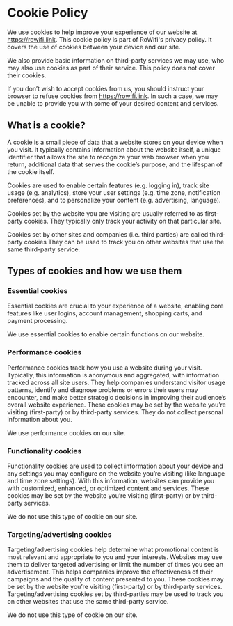 # Cookie Policy

We use cookies to help improve your experience of our website at https://rowifi.link. This cookie policy is part of RoWifi's privacy policy. It covers the use of cookies between your device and our site.

We also provide basic information on third-party services we may use, who may also use cookies as part of their service. This policy does not cover their cookies.

If you don’t wish to accept cookies from us, you should instruct your browser to refuse cookies from https://rowifi.link. In such a case, we may be unable to provide you with some of your desired content and services.

## What is a cookie?

A cookie is a small piece of data that a website stores on your device when you visit. It typically contains information about the website itself, a unique identifier that allows the site to recognize your web browser when you return, additional data that serves the cookie’s purpose, and the lifespan of the cookie itself.

Cookies are used to enable certain features (e.g. logging in), track site usage (e.g. analytics), store your user settings (e.g. time zone, notification preferences), and to personalize your content (e.g. advertising, language).

Cookies set by the website you are visiting are usually referred to as first-party cookies. They typically only track your activity on that particular site.

Cookies set by other sites and companies (i.e. third parties) are called third-party cookies They can be used to track you on other websites that use the same third-party service.

## Types of cookies and how we use them

### Essential cookies

Essential cookies are crucial to your experience of a website, enabling core features like user logins, account management, shopping carts, and payment processing.

We use essential cookies to enable certain functions on our website.

### Performance cookies

Performance cookies track how you use a website during your visit. Typically, this information is anonymous and aggregated, with information tracked across all site users. They help companies understand visitor usage patterns, identify and diagnose problems or errors their users may encounter, and make better strategic decisions in improving their audience’s overall website experience. These cookies may be set by the website you’re visiting (first-party) or by third-party services. They do not collect personal information about you.

We use performance cookies on our site.

### Functionality cookies

Functionality cookies are used to collect information about your device and any settings you may configure on the website you’re visiting (like language and time zone settings). With this information, websites can provide you with customized, enhanced, or optimized content and services. These cookies may be set by the website you’re visiting (first-party) or by third-party services.

We do not use this type of cookie on our site.

### Targeting/advertising cookies

Targeting/advertising cookies help determine what promotional content is most relevant and appropriate to you and your interests. Websites may use them to deliver targeted advertising or limit the number of times you see an advertisement. This helps companies improve the effectiveness of their campaigns and the quality of content presented to you. These cookies may be set by the website you’re visiting (first-party) or by third-party services. Targeting/advertising cookies set by third-parties may be used to track you on other websites that use the same third-party service.

We do not use this type of cookie on our site.

